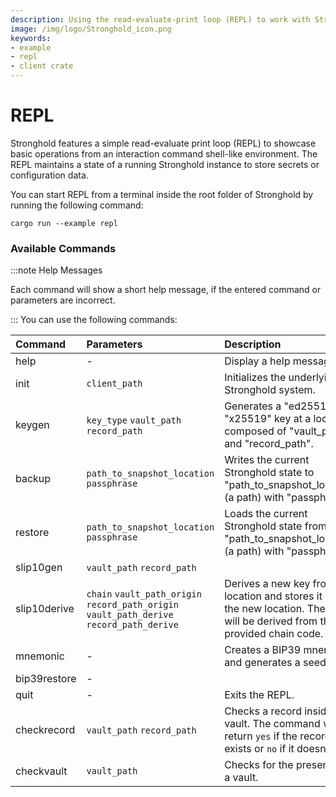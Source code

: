 ```yaml
---
description: Using the read-evaluate-print loop (REPL) to work with Stronghold interactively
image: /img/logo/Stronghold_icon.png
keywords:
- example
- repl
- client crate
---
```


# REPL
Stronghold features a simple read-evaluate print loop (REPL) to showcase basic operations from an interaction command shell-like environment. The REPL maintains a state of a running Stronghold instance to store secrets or configuration data. 

You can start REPL from a terminal inside the root folder of Stronghold by running the following command:

```shell
cargo run --example repl
```

### Available Commands

:::note Help Messages

Each command will show a short help message, if the entered command or parameters are incorrect.

:::
You can use the following commands:


| Command      | Parameters                                                                                | Description                                                                                                                    |
|:-------------|:------------------------------------------------------------------------------------------|:-------------------------------------------------------------------------------------------------------------------------------|
| help         | -                                                                                         | Display a help message.                                                                                                        |
| init         | `client_path`                                                                             | Initializes the underlying Stronghold system.                                                                                  |
| keygen       | `key_type` `vault_path` `record_path`                                                     | Generates a "ed25510" or "x25519" key at a location composed of "vault_path" and "record_path".                                |
| backup       | `path_to_snapshot_location` `passphrase`                                                  | Writes the current Stronghold state to "path_to_snapshot_location" (a path) with "passphrase".                                 |
| restore      | `path_to_snapshot_location` `passphrase`                                                  | Loads the current Stronghold state from "path_to_snapshot_location" (a path) with "passphrase".                                |
| slip10gen    | `vault_path` `record_path`                                                                |                                                                                                                                |
| slip10derive | `chain` `vault_path_origin` `record_path_origin` `vault_path_derive` `record_path_derive` | Derives a new key from old location and stores it into the new location. The key will be derived from the provided chain code. |
| mnemonic     | -                                                                                         | Creates a BIP39 mnemonic and generates a seed.                                                                                 |
| bip39restore | -                                                                                         |                                                                                                                                |
| quit         | -                                                                                         | Exits the REPL.                                                                                                                |
| checkrecord  | `vault_path` `record_path`                                                                | Checks a record inside the vault. The command will return `yes` if the record exists or `no` if it doesn't.                    |
| checkvault   | `vault_path`                                                                              | Checks for the presence of a vault.                                                                                            |



